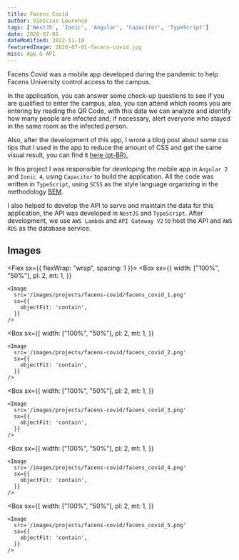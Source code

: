 ```yaml
---
title: Facens Covid
author: Vinícius Lourenço
tags: ['NestJS', 'Ionic', 'Angular', 'Capacitor', 'TypeScript']
date: 2020-07-01
dateModified: 2022-11-19
featuredImage: 2020-07-01-facens-covid.jpg
misc: App & API
---
```


Facens Covid was a mobile app developed during the pandemic to help Facens University control access to the campus.

In the application, you can answer some check-up questions to see if you are qualified to enter the campus, also, you can attend which
rooms you are entering by reading the QR Code, with this data we can analyze and identify how many people are infected and, if necessary, alert everyone
who stayed in the same room as the infected person.

Also, after the development of this app, I wrote a blog post about some css tips that I used in the app to reduce the amount of CSS and get the same visual result,
you can find it [here (pt-BR).](/posts/2020/07/26-os-poderes-do-css/)

In this project I was responsible for developing the mobile app in `Angular 2` and `Ionic 4`, using `Capacitor` to build the application.
All the code was written in `TypeScript`, using `SCSS` as the style language organizing in the methodology [BEM](https://getbem.com/introduction/).

I also helped to develop the API to serve and maintain the data for this application, the API was developed in `NestJS` and `TypeScript`.
After development, we use `AWS Lambda` and `API Gateway V2` to host the API and `AWS RDS` as the database service.

<Divider/>

## Images

<Flex sx={{ flexWrap: "wrap", spacing: 1 }}>
  <Box
    sx={{
      width: ["100%", "50%"],
      pl: 2,
      mt: 1,
    }}
  >
    <Image
      src='/images/projects/facens-covid/facens_covid_1.png'
      sx={{
        objectFit: 'contain',
      }}
    />
  </Box>

  <Box
    sx={{
      width: ["100%", "50%"],
      pl: 2,
      mt: 1,
    }}
  >
    <Image
      src='/images/projects/facens-covid/facens_covid_2.png'
      sx={{
        objectFit: 'contain',
      }}
    />
  </Box>

  <Box
    sx={{
      width: ["100%", "50%"],
      pl: 2,
      mt: 1,
    }}
  >
    <Image
      src='/images/projects/facens-covid/facens_covid_3.png'
      sx={{
        objectFit: 'contain',
      }}
    />
  </Box>

  <Box
    sx={{
      width: ["100%", "50%"],
      pl: 2,
      mt: 1,
    }}
  >
    <Image
      src='/images/projects/facens-covid/facens_covid_4.png'
      sx={{
        objectFit: 'contain',
      }}
    />
  </Box>

  <Box
    sx={{
      width: ["100%", "50%"],
      pl: 2,
      mt: 1,
    }}
  >
    <Image
      src='/images/projects/facens-covid/facens_covid_5.png'
      sx={{
        objectFit: 'contain',
      }}
    />
  </Box>
</Flex>
